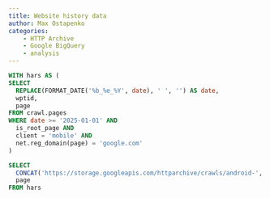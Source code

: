 ```yaml
---
title: Website history data
author: Max Ostapenko
categories:
    - HTTP Archive
    - Google BigQuery
    - analysis
---
```


```sql
WITH hars AS (
SELECT
  REPLACE(FORMAT_DATE('%b_%e_%Y', date), ' ', '') AS date,
  wptid,
  page
FROM crawl.pages
WHERE date >= '2025-01-01' AND
  is_root_page AND
  client = 'mobile' AND
  net.reg_domain(page) = 'google.com'
)

SELECT
  CONCAT('https://storage.googleapis.com/httparchive/crawls/android-', date, '/', wptid, '.har.gz') AS url,
  page
FROM hars
```
